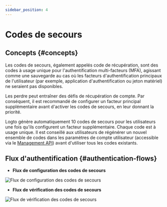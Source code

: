 ```yaml
---
sidebar_position: 4
---
```


# Codes de secours

## Concepts \{#concepts}

Les codes de secours, également appelés code de récupération, sont des codes à usage unique pour l'authentification multi-facteurs (MFA), agissant comme une sauvegarde au cas où les facteurs d'authentification principaux de l'utilisateur (par exemple, application d'authentification ou jeton matériel) ne seraient pas disponibles.

Les perdre peut entraîner des défis de récupération de compte. Par conséquent, il est recommandé de configurer un facteur principal supplémentaire avant d'activer les codes de secours, en leur donnant la priorité.

Logto génère automatiquement 10 codes de secours pour les utilisateurs une fois qu'ils configurent un facteur supplémentaire. Chaque code est à usage unique. Il est conseillé aux utilisateurs de régénérer un nouvel ensemble de codes dans les paramètres de compte utilisateur (accessible via le [Management API](/integrate-logto/interact-with-management-api/)) avant d'utiliser tous les codes existants.

## Flux d'authentification \{#authentication-flows}

- **Flux de configuration des codes de secours**

<img
  src="/img/assets/backup-codes-set-up-flow.png"
  alt="Flux de configuration des codes de secours"
/>

- **Flux de vérification des codes de secours**

<img
  src="/img/assets/backup-codes-verification-flow.png"
  alt="Flux de vérification des codes de secours"
/>
